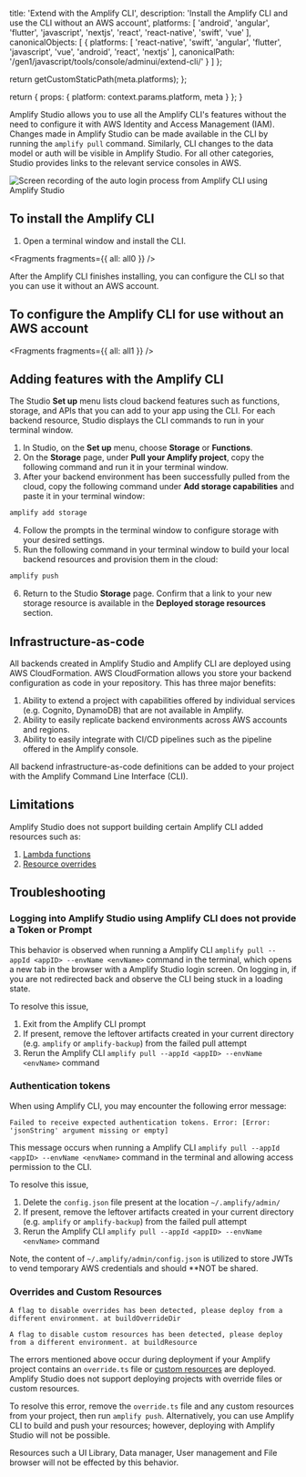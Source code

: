 
  title: 'Extend with the Amplify CLI',
  description: 'Install the Amplify CLI and use the CLI without an AWS account',
  platforms: [
    'android',
    'angular',
    'flutter',
    'javascript',
    'nextjs',
    'react',
    'react-native',
    'swift',
    'vue'
  ],
  canonicalObjects: [
    {
      platforms: [
        'react-native',
        'swift',
        'angular',
        'flutter',
        'javascript',
        'vue',
        'android',
        'react',
        'nextjs'
      ],
      canonicalPath: '/gen1/javascript/tools/console/adminui/extend-cli/'
    }
  ]
};

  return getCustomStaticPath(meta.platforms);
};

  return {
    props: {
      platform: context.params.platform,
      meta
    }
  };
}

Amplify Studio allows you to use all the Amplify CLI's features without the need to configure it with AWS Identity and Access Management (IAM). Changes made in Amplify Studio can be made available in the CLI by running the `amplify pull` command. Similarly, CLI changes to the data model or auth will be visible in Amplify Studio. For all other categories, Studio provides links to the relevant service consoles in AWS.

![Screen recording of the auto login process from Amplify CLI using Amplify Studio](/images/console/cli-autologin.gif)

## To install the Amplify CLI

1. Open a terminal window and install the CLI.


<Fragments fragments={{ all: all0 }} />

After the Amplify CLI finishes installing, you can configure the CLI so that you can use it without an AWS account.

## To configure the Amplify CLI for use without an AWS account


<Fragments fragments={{ all: all1 }} />

## Adding features with the Amplify CLI

The Studio **Set up** menu lists cloud backend features such as functions, storage, and APIs that you can add to your app using the CLI. For each backend resource, Studio displays the CLI commands to run in your terminal window.

1. In Studio, on the **Set up** menu, choose **Storage** or **Functions**.
2. On the **Storage** page, under **Pull your Amplify project**, copy the following command and run it in your terminal window.
3. After your backend environment has been successfully pulled from the cloud, copy the following command under **Add storage capabilities** and paste it in your terminal window:

```bash
amplify add storage
```

4. Follow the prompts in the terminal window to configure storage with your desired settings.
5. Run the following command in your terminal window to build your local backend resources and provision them in the cloud:

```bash
amplify push
```

6. Return to the Studio **Storage** page. Confirm that a link to your new storage resource is available in the **Deployed storage resources** section.

## Infrastructure-as-code

All backends created in Amplify Studio and Amplify CLI are deployed using AWS CloudFormation. AWS CloudFormation allows you store your backend configuration as code in your repository. This has three major benefits:

1. Ability to extend a project with capabilities offered by individual services (e.g. Cognito, DynamoDB) that are not available in Amplify.
2. Ability to easily replicate backend environments across AWS accounts and regions.
3. Ability to easily integrate with CI/CD pipelines such as the pipeline offered in the Amplify console.

All backend infrastructure-as-code definitions can be added to your project with the Amplify Command Line Interface (CLI).

## Limitations

Amplify Studio does not support building certain Amplify CLI added resources such as:

1. [Lambda functions](/gen1/[platform]/build-a-backend/functions/set-up-function/)
2. [Resource overrides](/gen1/[platform]/tools/cli/commands/#override)

## Troubleshooting

### Logging into Amplify Studio using Amplify CLI does not provide a Token or Prompt

This behavior is observed when running a Amplify CLI `amplify pull --appId <appID> --envName <envName>` command in the terminal, which opens a new tab in the browser with a Amplify Studio login screen. On logging in, if you are not redirected back and observe the CLI being stuck in a loading state.

To resolve this issue,

1. Exit from the Amplify CLI prompt
2. If present, remove the leftover artifacts created in your current directory (e.g. `amplify` or `amplify-backup`) from the failed pull attempt
3. Rerun the Amplify CLI `amplify pull --appId <appID> --envName <envName>` command

### Authentication tokens

When using Amplify CLI, you may encounter the following error message:

```console
Failed to receive expected authentication tokens. Error: [Error: 'jsonString' argument missing or empty]
```

This message occurs when running a Amplify CLI `amplify pull --appId <appID> --envName <envName>` command in the terminal and allowing access permission to the CLI.

To resolve this issue,

1. Delete the `config.json` file present at the location `~/.amplify/admin/`
2. If present, remove the leftover artifacts created in your current directory (e.g. `amplify` or `amplify-backup`) from the failed pull attempt
3. Rerun the Amplify CLI `amplify pull --appId <appID> --envName <envName>` command

<Callout>

Note, the content of `~/.amplify/admin/config.json` is utilized to store JWTs to vend temporary AWS credentials and should \*\*NOT be shared.

</Callout>

### Overrides and Custom Resources

```console
A flag to disable overrides has been detected, please deploy from a different environment. at buildOverrideDir
```

```console
A flag to disable custom resources has been detected, please deploy from a different environment. at buildResource
```

The errors mentioned above occur during deployment if your Amplify project contains an `override.ts` file or [custom resources](/gen1/[platform]/tools/cli/custom/cdk/) are deployed. Amplify Studio does not support deploying projects with override files or custom resources.

To resolve this error, remove the `override.ts` file and any custom resources from your project, then run `amplify push`. Alternatively, you can use Amplify CLI to build and push your resources; however, deploying with Amplify Studio will not be possible.

<Callout>

Resources such a UI Library, Data manager, User management and File browser will not be effected by this behavior.

</Callout>

